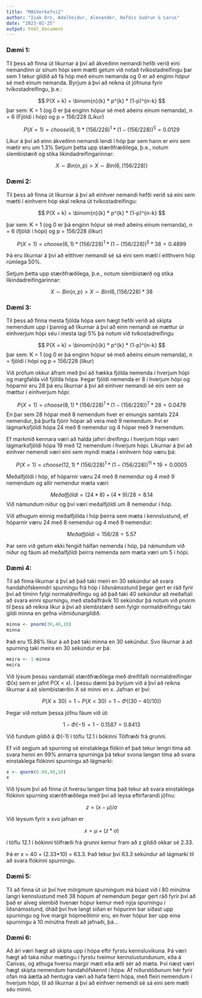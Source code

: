 ```yaml
---
title: "MASVerkefni2"
author: "Isak Orn, Adalheidur, Alexander, Hafdis Gudrun & Larus"
date: "2023-01-25"
output: html_document
---
```


### Dæmi 1: 

  Til þess að finna út líkurnar á því að ákveðinn nemandi hefði verið eini nemandinn úr sínum hópi sem mætti getum við notað tvíkostadreifingu þar sem 1 tekur gildið að fá hóp með einum nemanda og 0 er að enginn hópur sé með einum nemanda.
  Byrjum á því að reikna út jöfnuna fyrir tvíkostadreifingu, þ.e.:
  
$$
P(X = k) = \binom{n}{k} * p^{k} * (1-p)^{n-k}
$$
    þar sem:
      K = 1 (og 0 er þá enginn hópur sé með aðeins einum nemanda),
      n = 6 (Fjöldi í hóp) og
      p = 156/228 (Líkur) 
      
$$
P(X = 1) = choose(6, 1)*(156/228)^1*(1-(156/228))^5 = 0.0129
$$
  
  Líkur á því að einn ákveðinn nemandi lendi í hóp þar sem hann er eini sem mætir eru um 1.3%
  Setjum þetta upp stærðfræðilega, þ.e., notum slembistærð og stika líkindadreifingarinnar:
  
$$
      X \sim Bin(n,p) > X \sim Bin(6, (156/228))
$$

    
### Dæmi 2:
  Til þess að finna út líkurnar á því að einhver nemandi hefði verið sá eini sem mætti í einhvern hóp skal reikna út tvíkostadreifingu: 
  
$$
P(X = k) = \binom{n}{k}  * p^{k} * (1-p)^{n-k}
$$
 
   þar sem:
    K = 1 (og 0 er þá enginn hópur sé með aðeins einum nemanda),
    n = 6 (fjöldi í hópi) og
    p = 156/228 (líkur)

    
$$
  P(X = 1) = choose(6, 1)*(156/228)^1*(1-(156/228))^5 * 38 = 0.4899
$$
  
  Þá eru líkurnar á því að eitthver nemandi sé sá eini sem mæti í eitthvern hóp rúmlega 50%.

  Setjum þetta upp stærðfræðilega, þ.e., notum slembistærð og stika líkindadreifingarinnar:
  
$$
      X \sim Bin(n,p) > X \sim Bin(6, (156/228) * 38 
$$

### Dæmi 3: 
  Til þess að finna mesta fjölda hópa sem hægt hefði verið að skipta nemendum upp í þannig að líkurnar á því að einn nemandi sé mættur úr einhverjum hópi séu í mesta lagi 5% þá notum við tvíkostadreifingu
  
$$
P(X = k) = \binom{n}{k} * p^{k} * (1-p)^{n-k}
$$
 þar sem:
    K = 1 (og 0 er þá enginn hópur sé með aðeins einum nemanda),
    n = fjöldi í hópi og
    p = 156/228 (líkur)

Við prófum okkur áfram með því að hækka fjölda nemenda í hverjum hópi og margfalda við fjölda hópa. Þegar fjöldi nemenda er 8 í hverjum hópi og hóparnir eru 28 þá eru líkurnar á því að einhver nemandi sé eini sem sé mættur í einhverjum hópi: 
    
    
$$
P(X = 1) = choose(8, 1) * (156/228)^1 * (1 - (156/228))^7 * 28 = 0.0479
$$
En þar sem 28 hópar með 8 nemendum hver er einungis samtals 224 nemendur, þá þurfa fjórir hópar að vera með 9 nemendum. Því er lágmarksfjöldi hópa 24 með 8 nemendur og 4 hópar með 9 nemendum. 

  Ef markmið kennara væri að halda jafnri dreifingu í hverjum hópi væri lágmarksfjöldi hópa 19 með 12 nemendum í hverjum hópi. Líkurnar á því að einhver nemendi væri eini sem myndi mæta í einhvern hóp væru þá:

$$
P(X = 1) = choose(12, 1) * (156/228)^1 * (1 - (156/228))^{11} * 19 = 0.0005
$$

Meðalfjöldi í hóp, ef hóparnir væru 24 með 8 nemendur og 4 með 9 nemendum og allir nemendur mæta væri:

$$
Meðalfjöldi = (24 * 8) + (4 * 9) / 28 = 8.14
$$
Við námundum niður og því væri meðalfjöldi um 8 nemendur í hóp. 


Við athugum einnig meðalfjölda í hóp þeirra sem mæta í kennslustund, ef hóparnir væru 24 með 8 nemendur og 4 með 9 nemendur:

$$
Meðalfjöldi = 156 / 28 = 5.57
$$

Þar sem við getum ekki fengið hálfan nemenda í hóp, þá námundum við niður og fáum að meðalfjöldi þeirra nemenda sem mæta væri um 5 í hópi. 

### Dæmi 4:
  Til að finna líkurnar á því að það taki meiri en 30 sekúndur að svara handahófskenndri spurningu frá hóp í liðsnámsstund þegar gert er ráð fyrir því að tíminn fylgi normaldreifingu og að það taki 40 sekúndur að meðaltali að svara einni spurningu, með staðalfrávik 10 sekúndur þá notum við pnorm til þess að reikna líkur á því að slembistærð sem fylgir normaldreifingu taki gildi minna en gefna viðmiðunargildið. 

```r

minna <- pnorm(30,40,10)
minna
```

Það eru 15.86% líkur á að það taki minna en 30 sekúndur. Svo líkurnar á að spurning taki meira en 30 sekúndur er þá:

```r
meira <- 1-minna
meira
```


Við lýsum þessu vandamáli stærðfræðilega með dreififalli normaldreifingar Φ(x) sem er jafnt P(X < x). Í þessu dæmi þá byrjum við á því að reikna líkurnar á að slembistærðin X sé minni en x. 
Jafnan er því: 

$$
P(X \ge 30) = 1-P(X<30) = 1-Φ((30-40/10))
$$

Þegar við notum þessa jöfnu fáum við út:

$$
1-Φ(-1) = 1-0.1587 = 0.8413
$$

Við fundum gildið á Φ(-1) í töflu 12.1 í bókinni Tölfræði frá grunni. 

  Ef við segjum að spurning sé einstaklega flókin ef það tekur lengri tíma að svara henni en 99% annarra spurninga þá tekur svona langan tíma að svara einstaklega flókinni spurningu að lágmarki:

```r
x <- qnorm(0.99,40,10)
x
```

Við lýsum því að finna út hversu langan tíma það tekur að svara einstaklega flókinni spurning stærðfræðilega með því að leysa eftirfarandi jöfnu: 

$$
z=(x-μ)/σ
$$

Við leysum fyrir x svo jafnan er 

$$
x=μ+(z*σ)
$$

í töflu 12.1 í bókinni tölfræði frá grunni kemur fram að z gildið okkar sé 2.33. 

  Þá er x = 40 + (2.33*10) = 63.3. Það tekur því 63.3 sekúndur að lágmarki til að svara flókinni spurningu.

### Dæmi 5:
  Til að finna út úr því hve mörgmum spurningum má búast við í 80 mínútna langri kennslustund með 38 hópum af nemendum þegar gert ráð fyrir því að það er alveg slembið hvenær hópur kemur með nýja spurningu í liðsnámsstund, óháð því hve langt síðan er hópurinn bar síðast upp spurningu og hve margir hópmeðlimir eru, en hver hópur ber upp eina spurningu á 10 mínútna fresti að jafnaði, þá...

### Dæmi 6:
  Að ári væri hægt að skipta upp í hópa eftir fyrstu kennsluvikuna. Þá væri hægt að taka niður mætingu í fyrstu tveimur kennslustundunum, eða á Canvas, og athuga hversu margir mæti eða ætli sér að mæta. Því næst væri hægt skipta nemendum handahófskennt í hópa. Af niðurstöðunum hér fyrir ofan má áætla að hentugra væri að hafa færri hópa, með fleiri nemendum í hverjum hópi, til að líkurnar á því að einhver nemendi sé sá eini sem mæti séu minni. 

    
    


